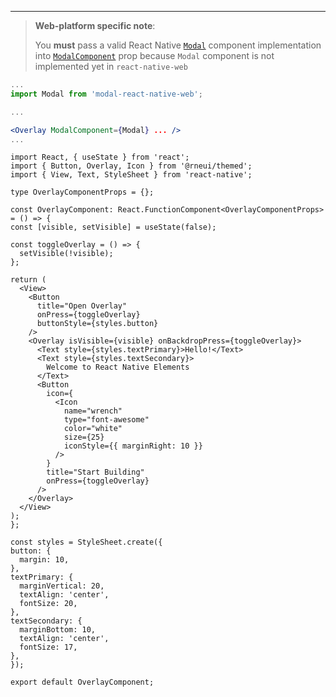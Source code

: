 <!-- To show the guide to configure the Overlay Component to a project.
This is not added as description in comments of the component so is added here. -->

---

> **Web-platform specific note**:
>
> You **must** pass a valid React Native [`Modal`](https://reactnative.dev/docs/modal) component implementation
> into [`ModalComponent`](#modalcomponent) prop because `Modal` component is not implemented yet in `react-native-web`

```jsx
...
import Modal from 'modal-react-native-web';

...

<Overlay ModalComponent={Modal} ... />
...
```

```SnackPlayer name=RNE Overlay
import React, { useState } from 'react';
import { Button, Overlay, Icon } from '@rneui/themed';
import { View, Text, StyleSheet } from 'react-native';

type OverlayComponentProps = {};

const OverlayComponent: React.FunctionComponent<OverlayComponentProps> = () => {
const [visible, setVisible] = useState(false);

const toggleOverlay = () => {
  setVisible(!visible);
};

return (
  <View>
    <Button
      title="Open Overlay"
      onPress={toggleOverlay}
      buttonStyle={styles.button}
    />
    <Overlay isVisible={visible} onBackdropPress={toggleOverlay}>
      <Text style={styles.textPrimary}>Hello!</Text>
      <Text style={styles.textSecondary}>
        Welcome to React Native Elements
      </Text>
      <Button
        icon={
          <Icon
            name="wrench"
            type="font-awesome"
            color="white"
            size={25}
            iconStyle={{ marginRight: 10 }}
          />
        }
        title="Start Building"
        onPress={toggleOverlay}
      />
    </Overlay>
  </View>
);
};

const styles = StyleSheet.create({
button: {
  margin: 10,
},
textPrimary: {
  marginVertical: 20,
  textAlign: 'center',
  fontSize: 20,
},
textSecondary: {
  marginBottom: 10,
  textAlign: 'center',
  fontSize: 17,
},
});

export default OverlayComponent;
```
